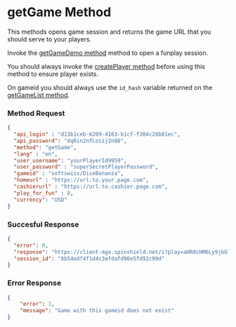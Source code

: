 # getGame Method
This methods opens game session and returns the game URL that you should serve to your players. 

Invoke the [getGameDemo method](/api-methods/get-game-demo) method to open a funplay session.

You should always invoke the [createPlayer method](/api-methods/create-player) before using this method to ensure player exists.

On gameid you should always use the `id_hash` variable returned on the [getGameList method](/api-methods/gamelist).

### Method Request
```json
{
  "api_login" : "d13b1ceb-6209-4163-b1cf-f304c28b81ec",
  "api_password": "dqRin2nfLosij2n88",
  "method": "getGame",
  "lang" : "en",
  "user_username": "yourPlayerId9959", 
  "user_password" : "superSecretPlayerPassword",
  "gameid" : "softswiss/DiceBonanza", 
  "homeurl" : "https://url.to.your.page.com",
  "cashierurl" : "https://url.to.cashier.page.com",
  "play_for_fun" : 0, 
  "currency": "USD"
}
```

### Succesful Response
```json
{
  "error": 0,
  "response": "https://client-mga.spinshield.net/i?play=aHR0cHM6Ly9jbGllbnQtbWdhLnNwaW5zaGllbGQubmV0L3BsYXkvOGI1NGVkZjRmMWQ0YzNlZmRhZmQ5MGU1ZmQ5MmM5OWQvMzcxOTgyMy9zb2Z0c3dpc3MvRGljZUJvbmFuemE=",
  "session_id": "8b54edf4f1d4c3efdafd90e5fd92c99d"
}
```

### Error Response
```json
{
	"error": 1,
	"message": "Game with this gameid does not exist"
}
```
